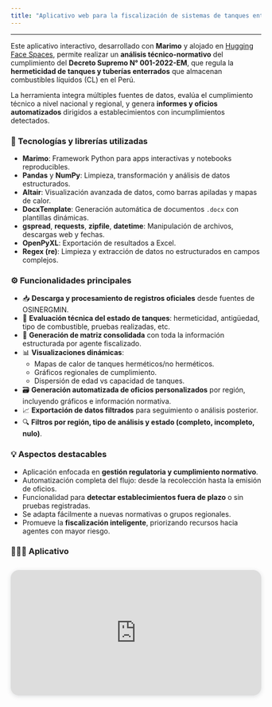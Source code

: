 ```yaml
---
title: "Aplicativo web para la fiscalización de sistemas de tanques enterrados a nivel nacional"
---
```


---

Este aplicativo interactivo, desarrollado con **Marimo** y alojado en [Hugging Face Spaces](https://huggingface.co/spaces/Junior19/STE2025), permite realizar un **análisis técnico-normativo** del cumplimiento del **Decreto Supremo N° 001-2022-EM**, que regula la **hermeticidad de tanques y tuberías enterrados** que almacenan combustibles líquidos (CL) en el Perú.

La herramienta integra múltiples fuentes de datos, evalúa el cumplimiento técnico a nivel nacional y regional, y genera **informes y oficios automatizados** dirigidos a establecimientos con incumplimientos detectados.

### 🔧 Tecnologías y librerías utilizadas

- **Marimo**: Framework Python para apps interactivas y notebooks reproducibles.
- **Pandas** y **NumPy**: Limpieza, transformación y análisis de datos estructurados.
- **Altair**: Visualización avanzada de datos, como barras apiladas y mapas de calor.
- **DocxTemplate**: Generación automática de documentos `.docx` con plantillas dinámicas.
- **gspread**, **requests**, **zipfile**, **datetime**: Manipulación de archivos, descargas web y fechas.
- **OpenPyXL**: Exportación de resultados a Excel.
- **Regex (re)**: Limpieza y extracción de datos no estructurados en campos complejos.

### ⚙️ Funcionalidades principales

- 📥 **Descarga y procesamiento de registros oficiales** desde fuentes de OSINERGMIN.
- 🧪 **Evaluación técnica del estado de tanques**: hermeticidad, antigüedad, tipo de combustible, pruebas realizadas, etc.
- 🧾 **Generación de matriz consolidada** con toda la información estructurada por agente fiscalizado.
- 📊 **Visualizaciones dinámicas**:
  - Mapas de calor de tanques herméticos/no herméticos.
  - Gráficos regionales de cumplimiento.
  - Dispersión de edad vs capacidad de tanques.
- 🗃️ **Generación automatizada de oficios personalizados** por región, incluyendo gráficos e información normativa.
- 📈 **Exportación de datos filtrados** para seguimiento o análisis posterior.
- 🔍 **Filtros por región, tipo de análisis y estado (completo, incompleto, nulo)**.

### 💡 Aspectos destacables

- Aplicación enfocada en **gestión regulatoria y cumplimiento normativo**.
- Automatización completa del flujo: desde la recolección hasta la emisión de oficios.
- Funcionalidad para **detectar establecimientos fuera de plazo** o sin pruebas registradas.
- Se adapta fácilmente a nuevas normativas o grupos regionales.
- Promueve la **fiscalización inteligente**, priorizando recursos hacia agentes con mayor riesgo.

### 🧑🏻‍💻 Aplicativo

<div style="position: relative; width: 100%; height: 0; padding-top: 50%;
 padding-bottom: 0; box-shadow: 0 2px 8px 0 rgba(63,69,81,0.16); margin-top: 2em; margin-bottom: 2em; overflow: hidden;
 border-radius: 16px; will-change: transform;">
  <iframe loading="lazy" style="position: absolute; width: 100%; height: 100%; top: 0; left: 0; border: none; padding: 0;margin: 0;"
    src="https://junior19-ste2025.hf.space" allowfullscreen="allowfullscreen" allow="fullscreen">
  </iframe>
</div>
